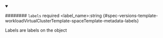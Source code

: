 
<details className="config-field" data-expandable="false" open>
<summary>

######## `labels` <span className="config-field-required" data-required="false">required</span> <span className="config-field-type">&lt;label_name&gt;:string</span> <span className="config-field-default"></span> <span className="config-field-enum"></span> {#spec-versions-template-workloadVirtualClusterTemplate-spaceTemplate-metadata-labels}

Labels are labels on the object

</summary>



</details>
